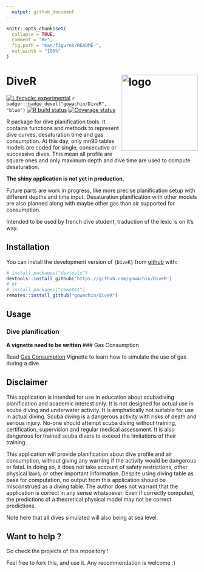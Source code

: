 ```yaml
---
  output: github_document
---
```

  
  <!-- README.md is generated from README.Rmd. Please edit that file -->
  
```r
knitr::opts_chunk$set(
  collapse = TRUE,
  comment = "#>",
  fig.path = "man/figures/README-",
  out.width = "100%"
)
```

# DiveR <img src="https://raw.githubusercontent.com/gowachin/DiveR/master/inst/images/DiveR_hex.png" alt="logo" align="right" height=200px/>

<!-- badges: start -->
[![Lifecycle: experimental](https://img.shields.io/badge/lifecycle-experimental-orange.svg)](https://www.tidyverse.org/lifecycle/#experimental)
`r badger::badge_devel("gowachin/DiveR", "blue")`
[![R build status](https://github.com/gowachin/DiveR/workflows/R-CMD-check/badge.svg)](https://github.com/gowachin/DiveR/actions)
[![Coverage status](https://codecov.io/gh/gowachin/DiveR/branch/master/graph/badge.svg)](https://codecov.io/github/gowachin/DiveR?branch=master)

<!-- badges: end -->
R package for dive planification tools. It contains functions and methods to represent dive curves, desaturation time and gas consumption. At this day, only mn90 tables models are coded for single, consecutive or successive dives. This mean all profile are square ones and only maximum depth and dive time are used to compute desaturation.

**The shiny application is not yet in production.**

Future parts are work in progress, like more precise planification setup with different depths and time input. Desaturation planification with other models are also planned along with maybe other gas than air supported for consumption.

Intended to be used by french dive student, traduction of the lexic is on it's way.

## Installation

You can install the development version of `{DiveR}` from [github](https://github.com/gowachin/DiveR) with:

``` r
# install.packages("devtools")
devtools::install_github('https://github.com/gowachin/DiveR')
# or 
# install.packages("remotes")
remotes::install_github("gowachin/DiveR")
```

## Usage

### Dive planification

**A vignette need to be written** 
<!--
### Planning a single dive

Apart from default/advanced settings, a dive can be resumed by it's maximum depth and duration. For example, here is the default dive for this pacakge, a maximum depth at 20 meters for 40 minutes. Note here that despite going underwater at an altitude of -20, we use positive numeric values.

dive(20,40)

### Planning a second dive

A second dive depends heavily on the first one as the desaturation is not perfect and residual azote will impact the second saturation. 
 -->
### Gas Consumption

Read [Gas Consumption](https://gowachin.github.io/DiveR/articles/gas_conso.html) Vignette to learn how to simulate the use of gas during a dive.

## Disclaimer 
This application is intended for use in education about scubadiving planification and academic interest only. It is not designed for actual use in scuba diving and underwater activity. It is emphatically not suitable for use in actual diving. Scuba diving is a dangerous activity with risks of death and serious injury. No-one should attempt scuba diving without training, certification, supervision and regular medical assessment. It is also dangerous for trained scuba divers to exceed the limitations of their training. 

This application will provide planification about dive profile and air consumption, without giving any warning if the activity would be dangerous or fatal. In doing so, it does not take account of safety restrictions, other physical laws, or other important information. 
Despite using diving table as base for computation, no output from this application should be misconstrued as a diving table. The author does not warrant that the application is correct in any sense whatsoever. Even if correctly computed, the predictions of a theoretical physical model may not be correct predictions.

Note here that all dives simulated will also being at sea level.

## Want to help ?

Go check the projects of this repository !

Feel free to fork this, and use it. Any recommendation is welcome :) 